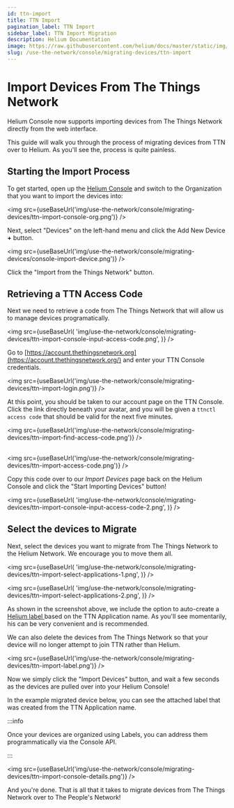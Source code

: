 ```yaml
---
id: ttn-import
title: TTN Import
pagination_label: TTN Import
sidebar_label: TTN Import Migration
description: Helium Documentation
image: https://raw.githubusercontent.com/helium/docs/master/static/img/link-image.png
slug: /use-the-network/console/migrating-devices/ttn-import
---
```


# Import Devices From The Things Network


Helium Console now supports importing devices from The Things Network directly from the web
interface.

This guide will walk you through the process of migrating devices from TTN over to Helium. As you'll
see the, process is quite painless.

## Starting the Import Process

To get started, open up the [Helium Console](https://console.helium.com/) and switch to the
Organization that you want to import the devices into:

<img src={useBaseUrl('img/use-the-network/console/migrating-devices/ttn-import-console-org.png')} />

Next, select "Devices" on the left-hand menu and click the Add New Device **+** button.

<img src={useBaseUrl('img/use-the-network/console/migrating-devices/console-import-device.png')} />

Click the "Import from the Things Network" button.

## Retrieving a TTN Access Code

Next we need to retrieve a code from The Things Network that will allow us to manage devices
programatically.

<img
  src={useBaseUrl(
    'img/use-the-network/console/migrating-devices/ttn-import-console-input-access-code.png',
  )}
/>

Go to [https://account.thethingsnetwork.org](https://account.thethingsnetwork.org/) and enter your
TTN Console credentials.

<img src={useBaseUrl('img/use-the-network/console/migrating-devices/ttn-import-login.png')} />

At this point, you should be taken to our account page on the TTN Console. Click the link directly
beneath your avatar, and you will be given a `ttnctl access code` that should be valid for the next
five minutes.

<img
  src={useBaseUrl('img/use-the-network/console/migrating-devices/ttn-import-find-access-code.png')}
/>

##

<img src={useBaseUrl('img/use-the-network/console/migrating-devices/ttn-import-access-code.png')} />

Copy this code over to our _Import Devices_ page back on the Helium Console and click the "Start
Importing Devices" button!

<img
  src={useBaseUrl(
    'img/use-the-network/console/migrating-devices/ttn-import-console-input-access-code-2.png',
  )}
/>

## Select the devices to Migrate

Next, select the devices you want to migrate from The Things Network to the Helium Network. We
encourage you to move them all.

<img
  src={useBaseUrl(
    'img/use-the-network/console/migrating-devices/ttn-import-select-applications-1.png',
  )}
/>

<img
  src={useBaseUrl(
    'img/use-the-network/console/migrating-devices/ttn-import-select-applications-2.png',
  )}
/>

As shown in the screenshot above, we include the option to auto-create a
[Helium label ](../labels#organizing-and-connecting-with-labels)based on the TTN Application name.
As you'll see momentarily, his can be very convenient and is recommended.

We can also delete the devices from The Things Network so that your device will no longer attempt to
join TTN rather than Helium.

<img src={useBaseUrl('img/use-the-network/console/migrating-devices/ttn-import-label.png')} />

Now we simply click the "Import Devices" button, and wait a few seconds as the devices are pulled
over into your Helium Console!

In the example migrated device below, you can see the attached label that was created from the TTN
Application name.

:::info

Once your devices are organized using Labels, you can address them programmatically via the Console
API.

:::

<img
  src={useBaseUrl('img/use-the-network/console/migrating-devices/ttn-import-console-details.png')}
/>

And you're done. That is all that it takes to migrate devices from The Things Network over to The
People's Network!
